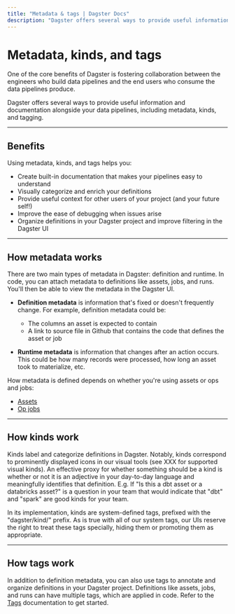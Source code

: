 ```yaml
---
title: "Metadata & tags | Dagster Docs"
description: "Dagster offers several ways to provide useful information and documentation alongside your data pipelines, including metadata and tagging."
---
```


# Metadata, kinds, and tags

One of the core benefits of Dagster is fostering collaboration between the engineers who build data pipelines and the end users who consume the data pipelines produce.

Dagster offers several ways to provide useful information and documentation alongside your data pipelines, including metadata, kinds, and tagging.

---

## Benefits

Using metadata, kinds, and tags helps you:

- Create built-in documentation that makes your pipelines easy to understand
- Visually categorize and enrich your definitions
- Provide useful context for other users of your project (and your future self!)
- Improve the ease of debugging when issues arise
- Organize definitions in your Dagster project and improve filtering in the Dagster UI

---

## How metadata works

There are two main types of metadata in Dagster: definition and runtime. In code, you can attach metadata to definitions like assets, jobs, and runs. You'll then be able to view the metadata in the Dagster UI.

- **Definition metadata** is information that's fixed or doesn't frequently change. For example, definition metadata could be:

  - The columns an asset is expected to contain
  - A link to source file in Github that contains the code that defines the asset or job

- **Runtime metadata** is information that changes after an action occurs. This could be how many records were processed, how long an asset took to materialize, etc.

How metadata is defined depends on whether you're using assets or ops and jobs:

- [Assets](/concepts/metadata-tags/asset-metadata)
- [Op jobs](/concepts/metadata-tags/op-job-metadata)

---

## How kinds work

Kinds label and categorize definitions in Dagster. Notably, kinds correspond to prominently displayed icons in our visual tools (see XXX for supported visual kinds). An effective proxy for whether something should be a kind is whether or not it is an adjective in your day-to-day language and meaningfully identifies that definition. E.g. If "Is this a dbt asset or a databricks asset?" is a question in your team that would indicate that "dbt" and "spark" are good kinds for your team.

In its implementation, kinds are system-defined tags, prefixed with the "dagster/kind/" prefix. As is true with all of our system tags, our UIs reserve the right to treat these tags specially, hiding them or promoting them as appropriate.

---

## How tags work

In addition to definition metadata, you can also use tags to annotate and organize definitions in your Dagster project. Definitions like assets, jobs, and runs can have multiple tags, which are applied in code. Refer to the [Tags](/concepts/metadata-tags/tags) documentation to get started.
